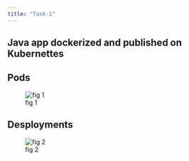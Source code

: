 ```yaml
---
title: "Task-1"
---
```


## Java app dockerized and published on Kubernettes

:::{.callout-note  collapse="false" }

## Pods

![fig 1](images/k8sPods.PNG)
:::

:::{.callout-note  collapse="false" }

## Desployments

![fig 2](images/k8sdeployments.PNG)
:::